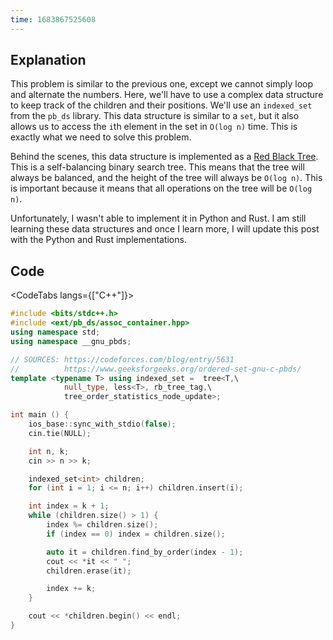 ---
time: 1683867525608
---

## Explanation

This problem is similar to the previous one, except we cannot simply loop and alternate the numbers. Here, we'll have to use a complex data structure to keep track of the children and their positions. We'll use an `indexed_set` from the `pb_ds` library. This data structure is similar to a `set`, but it also allows us to access the `i`th element in the set in `O(log n)` time. This is exactly what we need to solve this problem.

Behind the scenes, this data structure is implemented as a [Red Black Tree](https://en.wikipedia.org/wiki/Red%E2%80%93black_tree). This is a self-balancing binary search tree. This means that the tree will always be balanced, and the height of the tree will always be `O(log n)`. This is important because it means that all operations on the tree will be `O(log n)`.

Unfortunately, I wasn't able to implement it in Python and Rust. I am still learning these data structures and once I learn more, I will update this post with the Python and Rust implementations.

## Code

<CodeTabs langs={["C++"]}>

```c++
#include <bits/stdc++.h>
#include <ext/pb_ds/assoc_container.hpp>
using namespace std;
using namespace __gnu_pbds;

// SOURCES: https://codeforces.com/blog/entry/5631
//          https://www.geeksforgeeks.org/ordered-set-gnu-c-pbds/
template <typename T> using indexed_set =  tree<T,\
            null_type, less<T>, rb_tree_tag,\
            tree_order_statistics_node_update>;

int main () {
    ios_base::sync_with_stdio(false);
    cin.tie(NULL);

    int n, k;
    cin >> n >> k;

    indexed_set<int> children;
    for (int i = 1; i <= n; i++) children.insert(i);

    int index = k + 1;
    while (children.size() > 1) {
        index %= children.size();
        if (index == 0) index = children.size();

        auto it = children.find_by_order(index - 1);
        cout << *it << " ";
        children.erase(it);

        index += k;
    }

    cout << *children.begin() << endl;
}
```

</CodeTabs>

